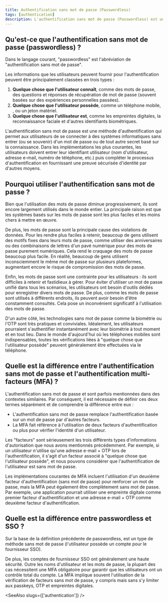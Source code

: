 ```yaml
---
title: Authentification sans mot de passe (Passwordless)
tags: [authentication]
description: L'authentification sans mot de passe (Passwordless) est une méthode d'authentification qui permet aux utilisateurs de se connecter à des systèmes informatiques sans entrer (ou se souvenir) d'un mot de passe ou de tout autre secret basé sur la connaissance.
---
```


## Qu'est-ce que l'authentification sans mot de passe (passwordless) ?

Dans le langage courant, "passwordless" est l'abréviation de "authentification sans mot de passe".

Les informations que les utilisateurs peuvent fournir pour l'authentification peuvent être principalement classées en trois types :

1. **Quelque chose que l'utilisateur connaît**, comme des mots de passe, des questions et réponses de récupération de mot de passe (souvent basées sur des expériences personnelles passées).
2. **Quelque chose que l'utilisateur possède**, comme un téléphone mobile, <Ref slug='otp' />, ou un jeton matériel.
3. **Quelque chose que l'utilisateur est**, comme les empreintes digitales, la reconnaissance faciale et d'autres identifiants biométriques.

L'authentification sans mot de passe est une méthode d'authentification qui permet aux utilisateurs de se connecter à des systèmes informatiques sans entrer (ou se souvenir) d'un mot de passe ou de tout autre secret basé sur la connaissance. Dans les implémentations les plus courantes, les utilisateurs doivent entrer leur identifiant utilisateur (nom d'utilisateur, adresse e-mail, numéro de téléphone, etc.) puis compléter le processus d'authentification en fournissant une preuve sécurisée d'identité par d'autres moyens.

## Pourquoi utiliser l'authentification sans mot de passe ?

Bien que l'utilisation des mots de passe diminue progressivement, ils sont encore largement utilisés dans le monde entier. La principale raison est que les systèmes basés sur les mots de passe sont les plus faciles et les moins chers à mettre en œuvre.

De plus, les mots de passe sont la principale cause des violations de données. Pour les rendre plus faciles à retenir, beaucoup de gens utilisent des motifs fixes dans leurs mots de passe, comme utiliser des anniversaires ou des combinaisons de lettres d'un pavé numérique pour des mots de passe purement numériques. Cela rend le craquage des mots de passe beaucoup plus facile. En réalité, beaucoup de gens utilisent inconsciemment le même mot de passe sur plusieurs plateformes, augmentant encore le risque de compromission des mots de passe.

Enfin, les mots de passe sont une contrainte pour les utilisateurs : ils sont difficiles à retenir et fastidieux à gérer. Pour éviter d'utiliser un mot de passe unifié dans tous les scénarios, les utilisateurs ont besoin d'outils dédiés pour enregistrer divers mots de passe. De plus, comme les mots de passe sont utilisés à différents endroits, ils peuvent avoir besoin d'être constamment consultés. Cela pose un inconvénient significatif à l'utilisation des mots de passe.

D'un autre côté, les technologies sans mot de passe comme la biométrie ou l'OTP sont très pratiques et conviviales. Idéalement, les utilisateurs pourraient s'authentifier instantanément avec leur biométrie à tout moment et en tout lieu. Dans le monde d'aujourd'hui où les téléphones mobiles sont indispensables, toutes les vérifications liées à "quelque chose que l'utilisateur possède" peuvent généralement être effectuées via le téléphone.

## Quelle est la différence entre l'authentification sans mot de passe et l'authentification multi-facteurs (MFA) ?

L'authentification sans mot de passe et <Ref slug='mfa' /> sont parfois mentionnées dans des contextes similaires. Par conséquent, il est nécessaire de définir ces deux termes séparément et de comprendre la différence entre eux :

- L'authentification sans mot de passe remplace l'authentification basée sur un mot de passe par d'autres facteurs.
- La MFA fait référence à l'utilisation de deux facteurs d'authentification ou plus pour vérifier l'identité d'un utilisateur.

Les "facteurs" sont sérieusement les trois différents types d'informations d'autorisation que nous avons mentionnés précédemment. Par exemple, si un utilisateur n'utilise qu'une adresse e-mail + OTP lors de l'authentification, il s'agit d'un facteur associé à "quelque chose que l'utilisateur possède", et nous pouvons considérer que l'authentification de l'utilisateur est sans mot de passe.

Les implémentations courantes de MFA incluent l'utilisation d'un deuxième facteur d'authentification (sans mot de passe) pour renforcer un mot de passe, mais la MFA peut également être complètement sans mot de passe. Par exemple, une application pourrait utiliser une empreinte digitale comme premier facteur d'authentification et une adresse e-mail + OTP comme deuxième facteur d'authentification.

## Quelle est la différence entre passwordless et SSO ?

Sur la base de la définition précédente de passwordless, <Ref slug='single-sign-on' /> est un type de méthode sans mot de passe (l'utilisateur possède un compte pour le fournisseur SSO).

De plus, les comptes de fournisseur SSO ont généralement une haute sécurité. Outre les noms d'utilisateur et les mots de passe, la plupart des cas nécessitent une MFA obligatoire pour garantir que les utilisateurs ont un contrôle total du compte. La MFA implique souvent l'utilisation de la vérification de facteurs sans mot de passe, y compris mais sans s'y limiter aux passkeys, OTP et empreintes digitales.

<SeeAlso slugs={['authentication']} />